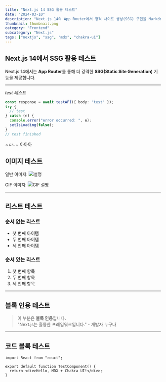 ```yaml
---
title: "Next.js 14 SSG 활용 테스트"
date: "2024-03-10"
description: "Next.js 14의 App Router에서 정적 사이트 생성(SSG) 구현을 MarkdownRenderer를 활용해 테스트합니다."
thumbnail: thumbnail.png
category: "Frontend"
subcategory: "Next.js"
tags: ["nextjs", "ssg", "mdx", "chakra-ui"]
---
```


## Next.js 14에서 SSG 활용 테스트

Next.js 14에서는 **App Router**를 통해 더 강력한 **SSG(Static Site Generation)** 기능을 제공합니다.

---

<i>test 테스트</i>

```typescript
const response = await testAPI({ body: "test" });
try {
  // test
} catch (e) {
  console.error("error occurred: ", e);
  setIsLoading(false);
}
// test finished
```

`ㅅㄷㄴㅅ` 아아아

## 이미지 테스트

일반 이미지:
![설명](./1.png)

GIF 이미지:
![GIF 설명](https://media.giphy.com/media/3o7TKMt1VVNkHV2PaE/giphy.gif)

---

## 리스트 테스트

### 순서 없는 리스트

- 첫 번째 아이템
- 두 번째 아이템
- 세 번째 아이템

### 순서 있는 리스트

1. 첫 번째 항목
2. 두 번째 항목
3. 세 번째 항목

---

## 블록 인용 테스트

> 이 부분은 **블록 인용**입니다.  
> "Next.js는 훌륭한 프레임워크입니다." - 개발자 누구나

---

## 코드 블록 테스트

```tsx
import React from "react";

export default function TestComponent() {
  return <div>Hello, MDX + Chakra UI!</div>;
}
```
